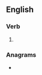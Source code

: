 ==English==

===Verb===
{{head|en|verb form}}

# {{present participle of|copulate|lang=en|nocat=1}}

===Anagrams===
* {{anagrams|en|a=acgilnoptu|outplacing}}